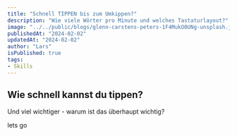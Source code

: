 ---
title: "Schnell TIPPEN bis zum Umkippen?"
description: "Wie viele Wörter pro Minute und welches Tastaturlayout?"
image: "../../public/blogs/glenn-carstens-peters-1F4MukO0UNg-unsplash.jpg"
publishedAt: "2024-02-02"
updatedAt: "2024-02-02"
author: "Lars"
isPublished: true
tags: 
- Skills
---

## Wie schnell kannst du tippen?

Und viel wichtiger - warum ist das überhaupt wichtig?

lets go